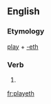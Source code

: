 ==English==

===Etymology===
[[play]] + [[-eth]]

===Verb===
{{en-verb form}}

# {{archaic third-person singular of|play}}

[[fr:playeth]]